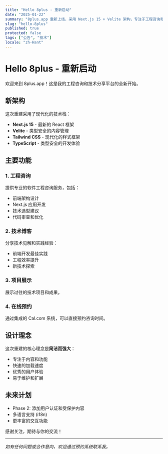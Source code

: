 ```yaml
---
title: "Hello 8plus - 重新启动"
date: "2025-01-22"
summary: "8plus.app 重新上线，采用 Next.js 15 + Velite 架构，专注于工程咨询和技术分享。"
slug: "hello-8plus"
published: true
protected: false
tags: ["公告", "技术"]
locale: "zh-Hant"
---
```


# Hello 8plus - 重新启动

欢迎来到 8plus.app！这是我的工程咨询和技术分享平台的全新开始。

## 新架构

这次重建采用了现代化的技术栈：

- **Next.js 15** - 最新的 React 框架
- **Velite** - 类型安全的内容管理
- **Tailwind CSS** - 现代化的样式框架
- **TypeScript** - 类型安全的开发体验

## 主要功能

### 1. 工程咨询
提供专业的软件工程咨询服务，包括：
- 前端架构设计
- Next.js 应用开发
- 技术选型建议
- 代码审查和优化

### 2. 技术博客
分享技术见解和实践经验：
- 前端开发最佳实践
- 工程效率提升
- 新技术探索

### 3. 项目展示
展示过往的技术项目和成果。

### 4. 在线预约
通过集成的 Cal.com 系统，可以直接预约咨询时间。

## 设计理念

这次重建的核心理念是**简洁而强大**：
- 专注于内容和功能
- 快速的加载速度
- 优秀的用户体验
- 易于维护和扩展

## 未来计划

- Phase 2: 添加用户认证和受保护内容
- 多语言支持 (i18n)
- 更丰富的交互功能

感谢关注，期待与你的交流！

---

*如有任何问题或合作意向，欢迎通过预约系统联系我。*
